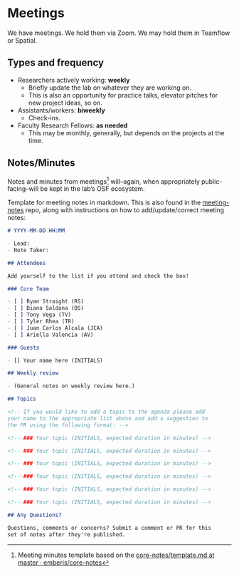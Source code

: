 # Meetings {#meetings}

We have meetings. We hold them via Zoom. We may hold them in Teamflow or Spatial.

## Types and frequency

+ Researchers actively working: **weekly**
  + Briefly update the lab on whatever they are working on.
  + This is also an opportunity for practice talks, elevator pitches for new project ideas, so on.
+ Assistants/workers: **biweekly**
  + Check-ins.
+ Faculty Research Fellows: **as needed**
  + This may be monthly, generally, but depends on the projects at the time.

## Notes/Minutes

Notes and minutes from meetings^[Meeting minutes template based on the [core-notes/template.md at master · emberjs/core-notes](https://github.com/emberjs/core-notes/blob/master/learning-team/template.md)] will--again, when appropriately public-facing--will be kept in the lab's OSF ecosystem.

Template for meeting notes in markdown. This is also found in the [meeting-notes](https://github.com/mavrxlab/meeting-notes) repo, along with instructions on how to add/update/correct meeting notes:

```markdown
# YYYY-MM-DD HH:MM

- Lead:
- Note Taker: 

## Attendees

Add yourself to the list if you attend and check the box!

### Core Team

- [ ] Ryan Straight (RS)
- [ ] Diana Saldana (DS)
- [ ] Tony Vega (TV)
- [ ] Tyler Rhea (TR)
- [ ] Juan Carlos Alcala (JCA)
- [ ] Ariella Valencia (AV)

### Guests

- [] Your name here (INITIALS)

## Weekly review

- (General notes on weekly review here.)

## Topics

<!-- If you would like to add a topic to the agenda please add
your name to the appropriate list above and add a suggestion to
the PR using the following format: -->

<!-- ### Your topic (INITIALS, expected duration in minutes) -->

<!-- ### Your topic (INITIALS, expected duration in minutes) -->

<!-- ### Your topic (INITIALS, expected duration in minutes) -->

<!-- ### Your topic (INITIALS, expected duration in minutes) -->

<!-- ### Your topic (INITIALS, expected duration in minutes) -->

<!-- ### Your topic (INITIALS, expected duration in minutes) -->

## Any Questions?

Questions, comments or concerns? Submit a comment or PR for this
set of notes after they're published.

```
